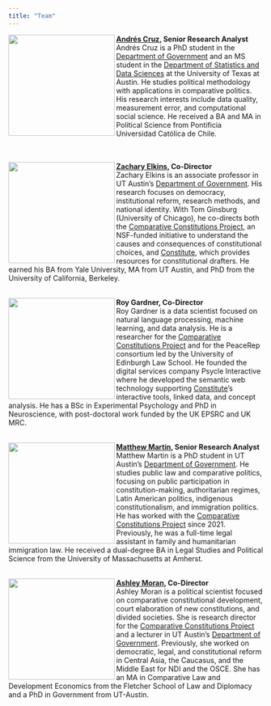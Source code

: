 ```yaml
---
title: "Team"
---
```


<img align="left" src="images/Cruz.png" width="210" height="200">

**[Andrés Cruz](https://arcruz0.github.io/), Senior Research Analyst**
<br>Andrés Cruz is a PhD student in the [Department of Government](https://liberalarts.utexas.edu/government/) and an MS student in the [Department of Statistics and Data Sciences](https://stat.utexas.edu/) at the University of Texas at Austin. He studies political methodology with applications in comparative politics. His research interests include data quality, measurement error, and computational social science. He received a BA and MA in Political Science from Pontificia Universidad Católica de Chile.

<br><br><img align="left" src="images/Elkins.png" width="210" height="200">
**[Zachary Elkins](https://liberalarts.utexas.edu/government/faculty/elkinszs), Co-Director**
<br>Zachary Elkins is an associate professor in UT Austin’s [Department of Government](https://liberalarts.utexas.edu/government/). His research focuses on democracy, institutional reform, research methods, and national identity. With Tom Ginsburg (University of Chicago), he co-directs both the [Comparative Constitutions Project](https://comparativeconstitutionsproject.org/), an NSF-funded initiative to understand the causes and consequences of constitutional choices, and [Constitute](https://www.constituteproject.org/), which provides resources for constitutional drafters. He earned his BA from Yale University, MA from UT Austin, and PhD from the University of California, Berkeley.

<br><img align="left" src="images/Gardner.png" width="210" height="200">
**Roy Gardner, Co-Director**
<br>Roy Gardner is a data scientist focused on natural language processing, machine learning, and data analysis. He is a researcher for the [Comparative Constitutions Project](https://comparativeconstitutionsproject.org/) and for the PeaceRep consortium led by the University of Edinburgh Law School. He founded the digital services company Psycle Interactive where he developed the semantic web technology supporting [Constitute](https://www.constituteproject.org/)’s interactive tools, linked data, and concept analysis. He has a BSc in Experimental Psychology and PhD in Neuroscience, with post-doctoral work funded by the UK EPSRC and UK MRC.

<br><img align="left" src="images/Martin.png" width="210" height="200">
**[Matthew Martin](https://mattjamesmartin.github.io/), Senior Research Analyst**
<br>Matthew Martin is a PhD student in UT Austin’s [Department of Government](https://liberalarts.utexas.edu/government/). He studies public law and comparative politics, focusing on public participation in constitution-making, authoritarian regimes, Latin American politics, indigenous constitutionalism, and immigration politics. He has worked with the [Comparative Constitutions Project](https://comparativeconstitutionsproject.org/) since 2021. Previously, he was a full-time legal assistant in family and humanitarian immigration law. He received a dual-degree BA in Legal Studies and Political Science from the University of Massachusetts at Amherst.

<br><img align="left" src="images/Moran.png" width="210" height="200">
**[Ashley Moran](https://liberalarts.utexas.edu/government/faculty/am49396), Co-Director**
<br>Ashley Moran is a political scientist focused on comparative constitutional development, court elaboration of new constitutions, and divided societies. She is research director for the [Comparative Constitutions Project](https://comparativeconstitutionsproject.org/) and a lecturer in UT Austin’s [Department of Government](https://liberalarts.utexas.edu/government/). Previously, she worked on democratic, legal, and constitutional reform in Central Asia, the Caucasus, and the Middle East for NDI and the OSCE. She has an MA in Comparative Law and Development Economics from the Fletcher School of Law and Diplomacy and a PhD in Government from UT-Austin. 
